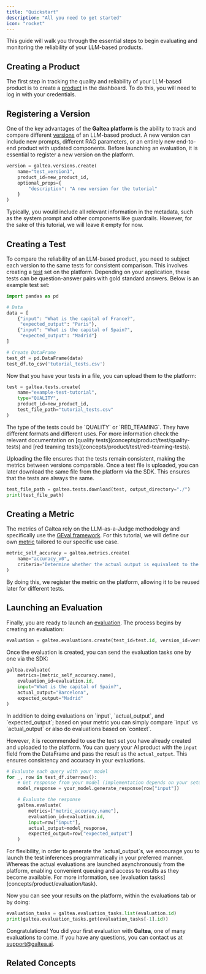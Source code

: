 ```yaml
---
title: "Quickstart"
description: "All you need to get started"
icon: "rocket"
---
```



This guide will walk you through the essential steps to begin evaluating and monitoring the reliability of your LLM-based products.

## Creating a Product

The first step in tracking the quality and reliability of your LLM-based product is to create a [product](concepts/product) in the dashboard. To do this, you will need to log in with your credentials.

## Registering a Version

One of the key advantages of the **Galtea platform** is the ability to track and compare different [versions](concepts/product/version) of an LLM-based product. A new version can include new prompts, different RAG parameters, or an entirely new end-to-end product with updated components. Before launching an evaluation, it is essential to register a new version on the platform.

```python
version = galtea.versions.create(
    name="test_version1",
    product_id=new_product_id,
    optional_props={
        "description": "A new version for the tutorial"
    }
)
```

Typically, you would include all relevant information in the metadata, such as the system prompt and other components like guardrails. However, for the sake of this tutorial, we will leave it empty for now.

## Creating a Test

To compare the reliability of an LLM-based product, you need to subject each version to the same tests for consistent comparison. This involves creating a [test](concepts/product/test) set on the platform. Depending on your application, these tests can be question-answer pairs with gold standard answers. Below is an example test set:

```python
import pandas as pd

# Data
data = [
    {"input": "What is the capital of France?",
     "expected_output": "Paris"},
    {"input": "What is the capital of Spain?",
     "expected_output": "Madrid"}
]

# Create DataFrame
test_df = pd.DataFrame(data)
test_df.to_csv('tutorial_tests.csv')
```

Now that you have your tests in a file, you can upload them to the platform:

```python
test = galtea.tests.create(
    name="example-test-tutorial",
    type="QUALITY",
    product_id=new_product_id,
    test_file_path="tutorial_tests.csv"
)
```
<Note>
  The type of the tests could be `QUALITY` or `RED_TEAMING`. They have different formats and different uses. For more information check the relevant documentation on [quality tests](concepts/product/test/quality-tests) and [red teaming tests](concepts/product/test/red-teaming-tests).
</Note>

Uploading the file ensures that the tests remain consistent, making the metrics between versions comparable. Once a test file is uploaded, you can later download the same file from the platform via the SDK. This ensures that the tests are always the same.

```python
test_file_path = galtea.tests.download(test, output_directory="./")
print(test_file_path)
```

## Creating a Metric

The metrics of Galtea rely on the LLM-as-a-Judge methodology and specifically use the [GEval framework](https://doi.org/10.48550/arXiv.2303.16634). For this tutorial, we will define our own [metric](concepts/metric-type) tailored to our specific use case.

```python
metric_self_accuracy = galtea.metrics.create(
    name="accuracy_v0",
    criteria="Determine whether the actual output is equivalent to the expected output."
)
```

By doing this, we register the metric on the platform, allowing it to be reused later for different tests.

## Launching an Evaluation

Finally, you are ready to launch an [evaluation](concepts/product/evaluation). The process begins by creating an evaluation:

```python
evaluation = galtea.evaluations.create(test_id=test.id, version_id=version.id)
```

Once the evaluation is created, you can send the evaluation tasks one by one via the SDK:

```python
galtea.evaluate(
    metrics=[metric_self_accuracy.name],
    evaluation_id=evaluation.id,
    input="What is the capital of Spain?",
    actual_output="Barcelona",
    expected_output="Madrid"
)
```
<Note>
  In addition to doing evaluations on `input`, `actual_output`, and `expected_output`; based on your metric you can simply compare `input` vs `actual_output` or also do evaluations based on `context`.
</Note>

However, it is recommended to use the test set you have already created and uploaded to the platform. You can query your AI product with the `input` field from the DataFrame and pass the result as the `actual_output`. This ensures consistency and accuracy in your evaluations.

```python
# Evaluate each query with your model
for _, row in test_df.iterrows():
    # Get response from your model (implementation depends on your setup)
    model_response = your_model.generate_response(row["input"])

    # Evaluate the response
    galtea.evaluate(
        metrics=["metric_accuracy.name"],
        evaluation_id=evaluation.id,
        input=row["input"],
        actual_output=model_response,
        expected_output=row["expected_output"]
    )
```
<Note>
  For flexibility, in order to generate the `actual_output`s, we encourage you to launch the test inferences programmatically in your preferred manner. Whereas the actual evaluations are launched asynchronously from the platform, enabling convenient queuing and access to results as they become available. For more information, see [evaluation tasks](concepts/product/evaluation/task).
</Note>

Now you can see your results on the platform, within the evaluations tab or by doing:

```python
evaluation_tasks = galtea.evaluation_tasks.list(evaluation.id)
print(galtea.evaluation_tasks.get(evaluation_tasks[-1].id))
```

Congratulations! You did your first evaluation with **Galtea**, one of many evaluations to come. If you have any questions, you can contact us at [support@galtea.ai](mailto:support@galtea.ai).

## Related Concepts

<CardGroup cols={3}>
    <ProductCard />
    <VersionCard />
    <TestCard />
    <EvaluationCard />
    <EvaluationTaskCard />
    <MetricTypeCard />
</CardGroup>
